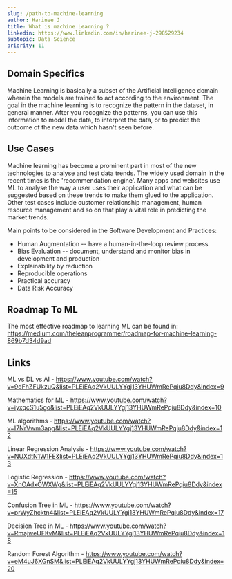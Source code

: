 ```yaml
---
slug: /path-to-machine-learning
author: Harinee J
title: What is machine Learning ?
linkedin: https://www.linkedin.com/in/harinee-j-298529234
subtopic: Data Science
priority: 11
---
```


## Domain Specifics

Machine Learning is basically a subset of the Artificial Intelligence domain wherein the models are trained to act according to the environment. The goal in the machine learning is to recognize the pattern in the dataset, in general manner. After you recognize the patterns, you can use this information to model the data, to interpret the data, or to predict the outcome of the new data which hasn't seen before.

## Use Cases

Machine learning has become a prominent part in most of the new technologies to analyse and test data trends. The widely used domain in the recent times is the 'recommendation engine'. Many apps and websites use ML to analyse the way a user uses their application and what can be suggested based on these trends to make them glued to the application.
Other test cases include customer relationship management, human resource management and so on that play a vital role in predicting the
market trends.

Main points to be considered in the Software Development and Practices:

- Human Augmentation -- have a human-in-the-loop review process
- Bias Evaluation -- document, understand and monitor bias in development and production
- Explainability by reduction
- Reproducible operations
- Practical accuracy
- Data Risk Accuracy

## Roadmap To ML

The most effective roadmap to learning ML can be found in:
https://medium.com/theleanprogrammer/roadmap-for-machine-learning-869b7d34d9ad

## Links

ML vs DL vs AI -
https://www.youtube.com/watch?v=9dFhZFUkzuQ&list=PLEiEAq2VkUULYYgj13YHUWmRePqiu8Ddy&index=9

Mathematics for ML -
https://www.youtube.com/watch?v=iyxqcS1u5go&list=PLEiEAq2VkUULYYgj13YHUWmRePqiu8Ddy&index=10

ML algorithms -
https://www.youtube.com/watch?v=I7NrVwm3apg&list=PLEiEAq2VkUULYYgj13YHUWmRePqiu8Ddy&index=12

Linear Regression Analysis -
https://www.youtube.com/watch?v=NUXdtN1W1FE&list=PLEiEAq2VkUULYYgj13YHUWmRePqiu8Ddy&index=13

Logistic Regression -
https://www.youtube.com/watch?v=XnOAdxOWXWg&list=PLEiEAq2VkUULYYgj13YHUWmRePqiu8Ddy&index=15

Confusion Tree in ML -
https://www.youtube.com/watch?v=prWyZhcktn4&list=PLEiEAq2VkUULYYgj13YHUWmRePqiu8Ddy&index=17

Decision Tree in ML -
https://www.youtube.com/watch?v=RmajweUFKvM&list=PLEiEAq2VkUULYYgj13YHUWmRePqiu8Ddy&index=18

Random Forest Algorithm -
https://www.youtube.com/watch?v=eM4uJ6XGnSM&list=PLEiEAq2VkUULYYgj13YHUWmRePqiu8Ddy&index=20
